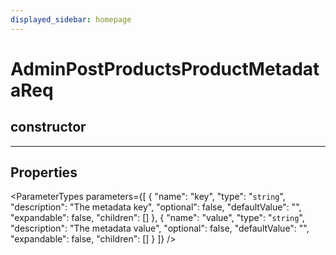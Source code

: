 ```yaml
---
displayed_sidebar: homepage
---
```



# AdminPostProductsProductMetadataReq

## constructor

___

## Properties

<ParameterTypes parameters={[
  {
    "name": "key",
    "type": "`string`",
    "description": "The metadata key",
    "optional": false,
    "defaultValue": "",
    "expandable": false,
    "children": []
  },
  {
    "name": "value",
    "type": "`string`",
    "description": "The metadata value",
    "optional": false,
    "defaultValue": "",
    "expandable": false,
    "children": []
  }
]} />
